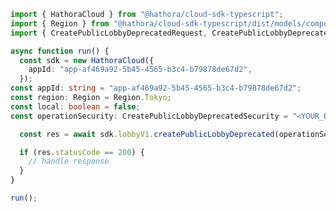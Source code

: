 ```typescript CreatePublicLobbyDeprecated.ts
import { HathoraCloud } from "@hathora/cloud-sdk-typescript";
import { Region } from "@hathora/cloud-sdk-typescript/dist/models/components";
import { CreatePublicLobbyDeprecatedRequest, CreatePublicLobbyDeprecatedSecurity } from "@hathora/cloud-sdk-typescript/dist/models/operations";

async function run() {
  const sdk = new HathoraCloud({
    appId: "app-af469a92-5b45-4565-b3c4-b79878de67d2",
  });
const appId: string = "app-af469a92-5b45-4565-b3c4-b79878de67d2";
const region: Region = Region.Tokyo;
const local: boolean = false;
const operationSecurity: CreatePublicLobbyDeprecatedSecurity = "<YOUR_BEARER_TOKEN_HERE>";

  const res = await sdk.lobbyV1.createPublicLobbyDeprecated(operationSecurity, appId, region, local);

  if (res.statusCode == 200) {
    // handle response
  }
}

run();
```
